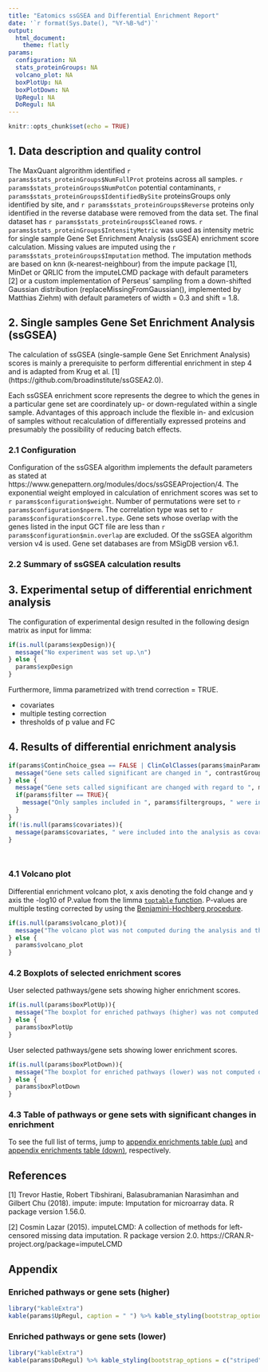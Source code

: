 ```yaml
---
title: "Eatomics ssGSEA and Differential Enrichment Report"
date: '`r format(Sys.Date(), "%Y-%B-%d")`'
output: 
  html_document:
    theme: flatly
params:
  configuration: NA
  stats_proteinGroups: NA
  volcano_plot: NA
  boxPlotUp: NA
  boxPlotDown: NA
  UpRegul: NA
  DoRegul: NA
---
```


```r
knitr::opts_chunk$set(echo = TRUE)
```

## 1. Data description and quality control

The MaxQuant algrorithm identified `r params$stats_proteinGroups$NumFullProt` proteins across all samples. 
`r params$stats_proteinGroups$NumPotCon` potential contaminants, `r params$stats_proteinGroups$IdentifiedBySite` proteinsGroups only identified by site, and `r params$stats_proteinGroups$Reverse` proteins only identified in the reverse database were removed from the data set. The final dataset has `r params$stats_proteinGroups$Cleaned` rows. `r params$stats_proteinGroups$IntensityMetric` was used as intensity metric for single sample Gene Set Enrichment Analysis (ssGSEA) enrichment score calculation.
Missing values are imputed using the `r params$stats_proteinGroups$Imputation` method. The imputation methods are based on knn (k-nearest-neighbour) from the impute package [1], MinDet or QRLIC from the imputeLCMD package with default parameters [2] or a custom implementation of Perseus' sampling from a down-shifted Gaussian distribution (replaceMissingFromGaussian(), implemented by Matthias Ziehm) with default parameters of width = 0.3 and shift = 1.8.

## 2. Single samples Gene Set Enrichment Analysis (ssGSEA)

The calculation of ssGSEA (single-sample Gene Set Enrichment Analysis) scores is mainly a prerequisite to perform differential enrichment in step 4 and is adapted from Krug et al. [1] (https://github.com/broadinstitute/ssGSEA2.0). 

Each ssGSEA enrichment score represents the degree to which the genes in a particular gene set are coordinately up- or down-regulated within a single sample. 
Advantages of this approach include the flexible in- and exlcusion of samples without recalculation of differentially expressed proteins and presumably the possibility of reducing batch effects.

### 2.1 Configuration

Configuration of the ssGSEA algorithm implements the default parameters as stated at https://www.genepattern.org/modules/docs/ssGSEAProjection/4. 
The exponential weight employed in calculation of enrichment scores was set to `r params$configuration$weight`. Number of permutations were set to `r params$configuration$nperm`. The correlation type was set to `r params$configuration$correl.type`.
Gene sets whose overlap with the genes listed in the input GCT file are less than `r params$configuration$min.overlap` are excluded. 
Of the ssGSEA algorithm version v4 is used. Gene set databases are from MSigDB version v6.1.

### 2.2 Summary of ssGSEA calculation results


## 3. Experimental setup of differential enrichment analysis

The configuration of experimental design resulted in the following design matrix as input for limma:
```r
if(is.null(params$expDesign)){
  message("No experiment was set up.\n")
} else {
  params$expDesign
}
```

Furthermore, limma parametrized with trend correction = TRUE. 


* covariates
* multiple testing correction
* thresholds of p value and FC

## 4. Results of differential enrichment analysis

```r
if(params$ContinChoice_gsea == FALSE | ClinColClasses(params$mainParameter) == "factor") {
  message("Gene sets called significant are changed in ", contrastGroup1, " when compared to ", contrastGroup2,".")
} else {
  message("Gene sets called significant are changed with regard to ", mainParamter, ".")
  if(params$filter == TRUE){
    message("Only samples included in ", params$filtergroups, " were included into the analysis.")
  }
}
if(!is.null(params$covariates)){
  message(params$covariates, " were included into the analysis as covarites.")
}




```

### 4.1 Volcano plot
Differential enrichment volcano plot, x axis denoting the fold change and y axis the -log10 of P.value from the limma [`toptable` function](https://www.rdocumentation.org/packages/limma/versions/3.28.14/topics/toptable). P-values are multiple testing corrected by using the [Benjamini-Hochberg procedure](https://www.rdocumentation.org/packages/stats/versions/3.5.2/topics/p.adjust). 



```r

if(is.null(params$volcano_plot)){
  message("The volcano plot was not computed during the analysis and thus is not part of this report.\n")
} else {
  params$volcano_plot
}
```

### 4.2 Boxplots of selected enrichment scores

User selected pathways/gene sets showing higher enrichment scores.   

```r

if(is.null(params$boxPlotUp)){
  message("The boxplot for enriched pathways (higher) was not computed during the analysis and thus is not part of this report.\n")
} else {
  params$boxPlotUp
}
```

User selected pathways/gene sets showing lower enrichment scores.   

```r

if(is.null(params$boxPlotDown)){
  message("The boxplot for enriched pathways (lower) was not computed during the analysis and thus is not part of this report.\n")
} else {
  params$boxPlotDown
}
```

### 4.3 Table of pathways or gene sets with significant changes in enrichment

To see the full list of terms, jump to [appendix enrichments table (up)](#appendix-Up) and [appendix enrichments table (down)](#appendix-Down), respectively.

## References

[1]  Trevor Hastie, Robert Tibshirani, Balasubramanian Narasimhan and Gilbert Chu (2018). impute: impute: Imputation for
  microarray data. R package version 1.56.0.
  
[2] Cosmin Lazar (2015). imputeLCMD: A collection of methods for left-censored missing data imputation. R package version 2.0.
  https://CRAN.R-project.org/package=imputeLCMD

## Appendix 

### Enriched pathways or gene sets (higher) {#appendix-Up}

```r
library("kableExtra")
kable(params$UpRegul, caption = " ") %>% kable_styling(bootstrap_options = c("striped", "hover", "condensed")) 
```

###  Enriched pathways or gene sets (lower) {#appendix-Down}

```r
library("kableExtra")
kable(params$DoRegul) %>% kable_styling(bootstrap_options = c("striped", "hover", "condensed")) 
```



